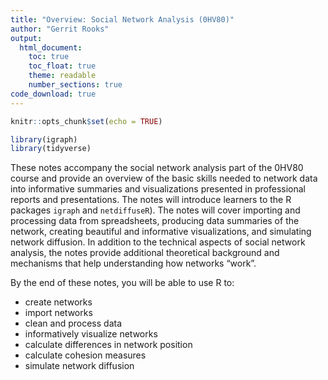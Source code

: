 ```yaml
---
title: "Overview: Social Network Analysis (0HV80)"
author: "Gerrit Rooks"
output: 
  html_document:
    toc: true
    toc_float: true
    theme: readable
    number_sections: true
code_download: true
---
```


```r
knitr::opts_chunk$set(echo = TRUE)
```

```r
library(igraph) 
library(tidyverse)
```

These notes accompany the social network analysis part of the 0HV80 course and provide an overview of the basic skills needed to network data into informative summaries and visualizations presented in professional reports and presentations. The notes will introduce learners to the R packages `igraph` and `netdiffuseR`). The notes will cover importing and processing data from spreadsheets, producing data summaries of the network, creating beautiful and informative visualizations, and simulating network diffusion. In addition to the technical aspects of social network analysis, the notes provide additional theoretical background and mechanisms that help understanding how networks "work".

By the end of these notes, you will be able to use R to:

- create networks
- import networks 
- clean and process data
- informatively visualize networks
- calculate differences in network position 
- calculate cohesion measures
- simulate network diffusion 
